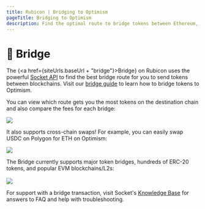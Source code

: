 ```yaml
---
title: Rubicon | Bridging to Optimism 
pageTitle: Bridging to Optimism
description: Find the optimal route to bridge tokens between Ethereum, Optimism, and more chains!
---
```



# 🌉 Bridge

The {<a href={siteUrls.baseUrl + "bridge"}>Bridge</a>} on Rubicon uses the powerful [Socket API](https://www.socket.tech/) to find the best bridge route for you to send tokens between blockchains. Visit our [bridge guide](/docs/guides/bridge/bridging-to-optimism) to learn how to bridge tokens to Optimism.

You can view which route gets you the most tokens on the destination chain and also compare the fees for each bridge:

![](</assets/image(84).png>)

It also supports cross-chain swaps! For example, you can easily swap USDC on Polygon for ETH on Optimism:

![](</assets/image(36).png>)

The Bridge currently supports major token bridges, hundreds of ERC-20 tokens, and popular EVM blockchains/L2s:\
\
![](</assets/image(10).png>)

For support with a bridge transaction, visit Socket's [Knowledge Base](https://socketdottech.zendesk.com/hc/en-us) for answers to FAQ and help with troubleshooting.
